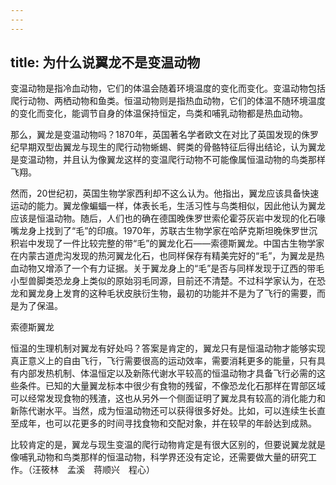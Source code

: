 ```yaml
---
---
---
```

title: 为什么说翼龙不是变温动物
---




变温动物是指冷血动物，它们的体温会随着环境温度的变化而变化。变温动物包括爬行动物、两栖动物和鱼类。恒温动物则是指热血动物，它们的体温不随环境温度的变化而变化，能调节自身的体温保持恒定，鸟类和哺乳动物都是热血动物。

那么，翼龙是变温动物吗？1870年，英国著名学者欧文在对比了英国发现的侏罗纪早期双型齿翼龙与现生的爬行动物蜥蜴、鳄类的骨骼特征后得出结论，认为翼龙是变温动物，并且认为像翼龙这样的变温爬行动物不可能像属恒温动物的鸟类那样飞翔。

然而，20世纪初，英国生物学家西利却不这么认为。他指出，翼龙应该具备快速运动的能力。翼龙像蝙蝠一样，体表长毛，生活习性与鸟类相似，因此他认为翼龙应该是恒温动物。随后，人们也的确在德国晚侏罗世索伦霍芬灰岩中发现的化石喙嘴龙身上找到了“毛”的印痕。1970年，苏联古生物学家在哈萨克斯坦晚侏罗世沉积岩中发现了一件比较完整的带“毛”的翼龙化石——索德斯翼龙。中国古生物学家在内蒙古道虎沟发现的热河翼龙化石，也同样保存有精美完好的“毛”，为翼龙是热血动物又增添了一个有力证据。关于翼龙身上的“毛”是否与同样发现于辽西的带毛小型兽脚类恐龙身上类似的原始羽毛同源，目前还不清楚。不过科学家认为，在恐龙和翼龙身上发育的这种毛状皮肤衍生物，最初的功能并不是为了飞行的需要，而是为了保温。

索德斯翼龙



恒温的生理机制对翼龙有好处吗？答案是肯定的，翼龙只有是恒温动物才能够实现真正意义上的自由飞行，飞行需要很高的运动效率，需要消耗更多的能量，只有具有内部发热机制、体温恒定以及新陈代谢水平较高的恒温动物才具备飞行必需的这些条件。已知的大量翼龙标本中很少有食物的残留，不像恐龙化石那样在胃部区域可以经常发现食物的残渣，这也从另外一个侧面证明了翼龙具有较高的消化能力和新陈代谢水平。当然，成为恒温动物还可以获得很多好处。比如，可以连续生长直至成年，也可以花更多的时间寻找食物和交配对象，并在较早的年龄达到成熟。

比较肯定的是，翼龙与现生变温的爬行动物肯定是有很大区别的，但要说翼龙就是像哺乳动物和鸟类那样的恒温动物，科学界还没有定论，还需要做大量的研究工作。（汪筱林　孟溪　蒋顺兴　程心）